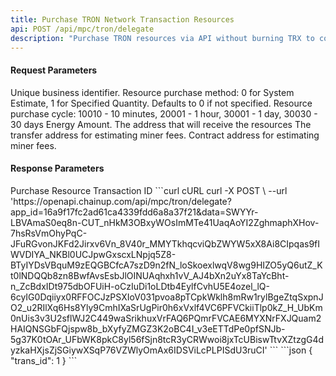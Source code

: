```yaml
---
title: Purchase TRON Network Transaction Resources
api: POST /api/mpc/tron/delegate
description: "Purchase TRON resources via API without burning TRX to complete the transaction."
---
```


#### Request Parameters
<ParamField query="request_id" type="string" required>
     Unique business identifier. 
</ParamField>
<ParamField query="buy_type" type="integer">
    Resource purchase method: 0 for System Estimate, 1 for Specified Quantity. Defaults to 0 if not specified.
</ParamField>
<ParamField query="service_charge_type" type="string" required>
    Resource purchase cycle:
    10010 - 10 minutes,
    20001 - 1 hour,
    30001 - 1 day,
    30030 - 30 days
</ParamField>

<ParamField query="energy_num" type="integer" >
   Energy Amount.
</ParamField>
<ParamField query="address_from" type="string" required>
    The address that will receive the resources
</ParamField>
<ParamField query="address_to" type="string">
    The transfer address for estimating miner fees.
</ParamField>
<ParamField query="contract_address" type="string">
    Contract address for estimating miner fees.
</ParamField>



#### Response Parameters
<Expandable title="object">
    <ResponseField name="trans_id" type="integer">Purchase Resource Transaction ID</ResponseField>
</Expandable>



<RequestExample>
    ```curl cURL
    curl -X POST \
    --url 'https://openapi.chainup.com/api/mpc/tron/delegate?app_id=16a9f17fc2ad61ca4339fdd6a8a37f21&data=SWYYr-LBVAmaS0eq8n-CUT_nHkM3OBxyWOsImMTe41UaqAoYI2ZghmaphXHov-7hsRsVmOhyPqC-JFuRGvonJKFd2Jirxv6Vn_8V40r_MMYTkhqcviQbZWYW5xX8Ai8CIpqas9fIWVDIYA_NKBl0UCJpwGxscxLNpjq5Z8-BTyIYDsVBquM9zEQGBCfcA7szD9n2fN_loSkoexlwqV8wg9HIZO5yQ6utZ_Kt0lNDQQb8zn8BwfAvsEsbJlOINUAqhxh1vV_AJ4bXn2uYx8TaYcBht-n_ZcBdxIDt975dbOFUiH-oCzIuDi1oLDtb4EylfCvhU5E4ozel_lQ-6cyIG0Dqiiyx0RFFOCJzPSXIoV031pvoa8pTCpkWklh8mRw1rylBgeZtqSxpnJO2_u2RIlXq6Hs8Yly9CmhIXaSrUgPir0h6xVxlf4VC6PFVCkiiTlp0kZ_H_UbKm0nUis3v3U2sflWJ2C449waSrikhuxVrFAQ6PQmrFVCAE6MYXNrFXJQuam2HAIQNSGbFQjspw8b_bXyfyZMGZ3K2oBC4I_v3eETTdPe0pfSNJb-5g37K0tOAr_UFbWK8pkC8yl56fSjn8tcR3yCRWwoi8jxTcUBiswTtvXZtzgG4dyzkaHXjsZjSGiywXSqP76VZWlyOmAx6IDSViLcPLPISdU3ruCI'
    ```
</RequestExample>



<ResponseExample>
    ```json
    {
        "trans_id": 1
    }
    ```
</ResponseExample>